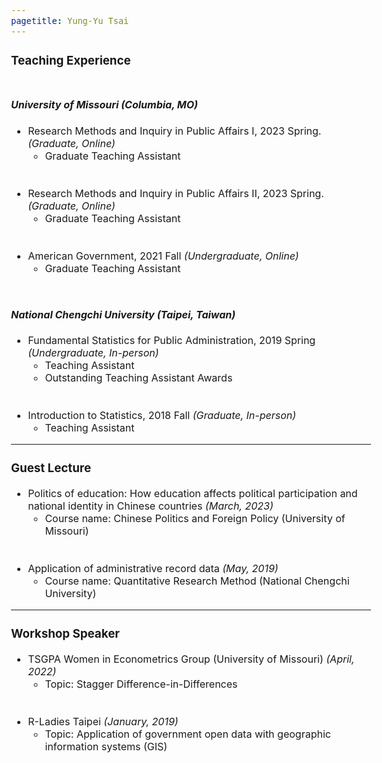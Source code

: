 ```yaml
---
pagetitle: Yung-Yu Tsai
---
```


<link rel="stylesheet" href="styles.css" type="text/css">
<style>
  body{
  font-size: 12pt;
}
</style>

### Teaching Experience
<div style="line-height:50%;"><br></div>

#### _University of Missouri (Columbia, MO)_
* Research Methods and Inquiry in Public Affairs I, 2023 Spring. _(Graduate, Online)_
  - Graduate Teaching Assistant

<div style="line-height:50%;"><br></div>

* Research Methods and Inquiry in Public Affairs II, 2023 Spring. _(Graduate, Online)_
  - Graduate Teaching Assistant
  
<div style="line-height:50%;"><br></div>

* American Government, 2021 Fall _(Undergraduate, Online)_
  - Graduate Teaching Assistant

<div style="line-height:100%;"><br></div>

#### _National Chengchi University (Taipei, Taiwan)_

* Fundamental Statistics for Public Administration, 2019 Spring _(Undergraduate, In-person)_
  - Teaching Assistant
  - Outstanding Teaching Assistant Awards

<div style="line-height:50%;"><br></div>
  
* Introduction to Statistics, 2018 Fall _(Graduate, In-person)_
  - Teaching Assistant

------

### Guest Lecture

* Politics of education: How education affects political participation and national identity in Chinese countries _(March, 2023)_
  - Course name: Chinese Politics and Foreign Policy (University of Missouri)

<div style="line-height:50%;"><br></div>

* Application of administrative record data _(May, 2019)_
  - Course name: Quantitative Research Method (National Chengchi University)
  
  
------

### Workshop Speaker

* TSGPA Women in Econometrics Group (University of Missouri) _(April, 2022)_
  - Topic: Stagger Difference-in-Differences
 
 <div style="line-height:50%;"><br></div>

* R-Ladies Taipei _(January, 2019)_
  - Topic: Application of government open data with geographic information systems (GIS)
